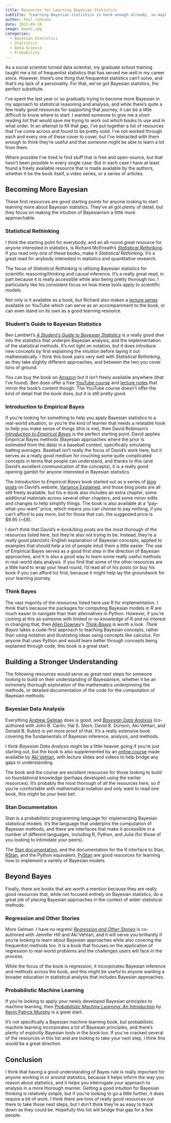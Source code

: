 ```yaml
---
title: Resources for Learning Bayesian Statistics
subtitle: "Learning Bayesian statistics is hard enough already, so maybe I can help make that journey very slightly easier for someone else by pointing them to some of the best resources I've come across."
author: Paul Johnson
date: 2022-05-10
image: bayes.jpg
categories:
  - Bayesian Statistics
  - Statistics
  - Data Science
  - Probability
---
```


As a social scientist turned data scientist, my graduate school training taught me a lot of frequentist statistics that has served me well in my career since. However, there's one thing that frequentist statistics can't solve, and that's my lack of a personality. For that, we've got Bayesian statistics, the perfect substitute.

I've spent the last year or so gradually trying to become more Bayesian in my approach to statistical reasoning and analysis, and while there's quite a few really good resources for supporting that journey, it can be a little difficult to know where to start. I wanted someone to give me a short reading list that would save me trying to work out which books to use and in what order. In an attempt to fill that gap, I've put together a list of resources that I've come across and found to be pretty solid. I've not worked through each and every one of these cover to cover, but I've interacted with them enough to think they're useful and that someone might be able to learn a lot from them.

Where possible I've tried to find stuff that is free and open-source, but that hasn't been possible in every single case. But in each case I have at least found a freely available resource that is made available by the authors, whether it be the book itself, a video series, or a series of articles.

## Becoming More Bayesian

These first resources are good starting points for anyone looking to start learning more about Bayesian statistics. They've all got plenty of detail, but they focus on making the intuition of Bayesianism a little more approachable.

### Statistical Rethinking

I think the starting point for everybody, and an all-round great resource for anyone interested in statistics, is Richard McElreath's [_Statistical Rethinking_](https://xcelab.net/rm/statistical-rethinking/). If you read only one of these books, make it _Statistical Rethinking_. It's a great read for anybody interested in statistics and quantitative research.

The focus of _Statistical Rethinking_ is utilizing Bayesian statistics for scientific reasoning/thinking and causal inference. It's a really great read, in part because it is really accessible while also being pretty thorough too. I particularly like his consistent focus on how these tools apply to scientific models.

Not only is it available as a book, but Richard also makes a [lecture series](https://www.youtube.com/playlist?list=PLDcUM9US4XdMROZ57-OIRtIK0aOynbgZN) available on YouTube which can serve as an accompaniment to the book, or can even stand on its own as a good learning resource.

### Student's Guide to Bayesian Statistics

Ben Lambert's [_A Student's Guide to Bayesian Statistics_](https://ben-lambert.com/a-students-guide-to-bayesian-statistics/) is a really good dive into the statistics that underpin Bayesian analysis, and the implementation of the statistical methods. It's not light on notation, but it does introduce new concepts by first explaining the intuition before laying it out mathematically. I think this book pairs very well with _Statistical Rethinking_, as they take slightly different approaches, and between the two you cover tons of ground.

You can buy the book on [Amazon](https://www.amazon.co.uk/Students-Guide-Bayesian-Statistics/dp/1473916364/) but it isn't freely available anywhere (that I've found). Ben does offer a free [YouTube course](https://youtu.be/P_og8H-VkIY) and [lecture notes](https://ben-lambert.com/bayesian-lecture-slides/) that mirror the book's content though. The YouTube course doesn't offer the kind of detail that the book does, but it is still pretty good.

### Introduction to Empirical Bayes

If you're looking for something to help you apply Bayesian statistics to a real-world situation, or you're the kind of learner that needs a relatable hook to help you make sense of things (this is me), then David Robinson's [_Introduction to Empirical Bayes_](http://varianceexplained.org/r/empirical-bayes-book/) is the perfect starting point. David applies Empirical Bayes methods (Bayesian approaches where the prior is estimated from the data) in a baseball context, specifically simulating batting averages. Baseball isn't really the focus of David's work here, but it serves as a really good medium for couching some quite complicated concepts in terms that people can understand, and thanks to this (and David's excellent communication of the concepts), it is a really good opening gambit for anyone interested in Bayesian statistics.

The _Introduction to Empirical Bayes_ book started out as a series of [blog posts](http://varianceexplained.org/statistics/beta_distribution_and_baseball/) on David's website, [Variance Explained](varianceexplained.org), and those blog posts are all still freely available, but his e-book also includes an extra chapter, some additional materials across several other chapters, and some minor edits and changes to help simplify things. The book is also available at a "pay-what-you-want" price, which means you can choose to pay nothing, if you can't afford to pay more, but for those that can, the suggested price is $9.95 (~£8).

I don't think that David's e-book/blog posts are the most thorough of the resources listed here, but they're also not trying to be. Instead, they're a really good plain(ish)-English explanation of Bayesian concepts, applied to examples that should help a lot of people intuit them a little easier. The use of Empirical Bayes serves as a good first step in the direction of Bayesian approaches, and it is also a good way to learn some really useful methods in real-world data analysis. If you find that some of the other resources are a little hard to wrap your head round, I'd read all of his posts (or buy his book if you can afford to) first, because it might help lay the groundwork for your learning journey.

### Think Bayes

The vast majority of the resources listed here use R for implementation. I think that's because the packages for computing Bayesian models in R are much easier to navigate than their alternatives in Python. However, if you're coming at this as someone with limited or no knowledge of R and no interest in changing that, then [Allen Downey](https://www.allendowney.com/wp/)'s [_Think Bayes_](http://allendowney.github.io/ThinkBayes2/index.html) is worth a look. _Think Bayes_ takes a code-first approach to teaching Bayesian concepts, rather than using notation and illustrating ideas using concepts like calculus. For anyone that uses Python and would learn better through concepts being explained through code, this book is  a great start.

## Building a Stronger Understanding

The following resources would serve as great next steps for someone looking to build on their understanding of Bayesianism, whether it be an extremely thorough exploration of the mathematics underpinning the methods, or detailed documentation of the code for the computation of Bayesian methods.

### Bayesian Data Analysis

Everything [Andrew Gelman](https://statmodeling.stat.columbia.edu/) does is good, and [_Bayesian Data Analysis_](http://www.stat.columbia.edu/~gelman/book/) (co-authored with John B. Carlin, Hal S. Stern, David B. Dunson, Aki Vehtari, and Donald B. Rubin) is yet more proof of that. It's a really extensive book covering the fundamentals of Bayesian inference, analysis, and methods.

I think _Bayesian Data Analysis_ might be a little heavier going if you're just starting out, but the book is also supplemented by an [online course](https://avehtari.github.io/BDA_course_Aalto/) made available by [Aki Vehtari](https://users.aalto.fi/~ave/), with lecture slides and videos to help bridge any gaps in understanding.

The book and the course are excellent resources for those looking to build on foundational knowledge (perhaps developed using the earlier resources). It's probably the most thorough of all the resources here, so if you're comfortable with mathematical notation and only want to read one book, this might be your best bet.

### Stan Documentation

Stan is a probabilistic programming language for implementing Bayesian statistical models. It's the language that underpins the computation of Bayesian methods, and there are interfaces that make it accessible in a number of different languages, including R, Python, and Julia (for those of you looking to intimidate your peers).

The [Stan documentation](https://mc-stan.org/users/documentation/), and the documentation for the R interface to Stan, [RStan](https://mc-stan.org/rstan/), and the Python equivalent, [PyStan](https://pystan.readthedocs.io/en/latest/) are good resources for learning how to implement a variety of Bayesian models.

## Beyond Bayes

Finally, there are books that are worth a mention because they are really good resources that, while not focused entirely on Bayesian statistics, do a great job of placing Bayesian approaches in the context of wider statistical methods.

### Regression and Other Stories

More Gelman. I have no regrets! [_Regression and Other Stories_](https://avehtari.github.io/ROS-Examples/) is co-authored with Jennifer Hill and Aki Vehtari, and it will serve you brilliantly if you're looking to learn about Bayesian approaches while also covering the frequentist methods too. It is a book that focuses on the application of regression to real-world problems and the challenges users will face in the process.

While the focus of the book is regression, it incorporates Bayesian inference and methods across the book, and this might be useful to anyone wanting a broader education in statistical analysis that includes Bayesian approaches.

### Probabilistic Machine Learning

If you're looking to apply your newly developed Bayesian principles to machine learning, then [_Probabilistic Machine Learning: An Introduction_](https://probml.github.io/pml-book/book1.html) by [Kevin Patrick Murphy](https://www.cs.ubc.ca/~murphyk/) is a great start.

It's not specifically a Bayesian machine learning book, but probabilistic machine learning incorporates a lot of Bayesian principles, and there's plenty of explicitly Bayesian tools in the book too. If you've cracked several of the resources in this list and are looking to take your next step, I think this would be a great direction.

## Conclusion

I think that having a good understanding of Bayes rule is really important for anyone working in or around statistics, because it helps inform the way you reason about statistics, and it helps you interrogate your approach to analysis in a more thorough manner. Getting a good intuition for Bayesian thinking is relatively simple, but if you're looking to go a little further, it does require a bit of work. I think there are tons of really good resources out there to take those next steps, but I don't think they're as easy to track down as they could be. Hopefully this list will bridge that gap for a few people.
